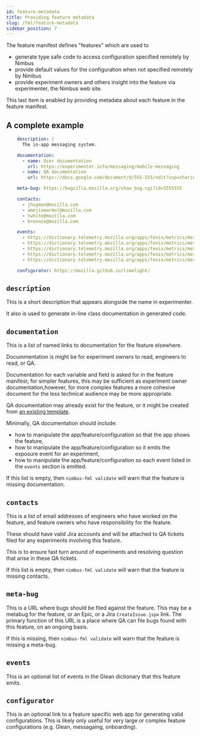 ```yaml
---
id: feature-metadata
title: Providing feature metadata
slug: /fml/feature-metadata
sidebar_position: 7
---
```


The feature manifest defines "features" which are used to

- generate type safe code to access configuration specified remotely by Nimbus
- provide default values for the configuration when not specified remotely by Nimbus
- provide experiment owners and others insight into the feature via experimenter, the Nimbus web site.

This last item is enabled by providing metadata about each feature in the feature manifest.

## A complete example

```yaml
    description: |
      The in-app messaging system.

    documentation:
      - name: User documentation
        url: https://experimenter.info/messaging/mobile-messaging
      - name: QA documentation
        url: https://docs.google.com/document/d/555-555/edit?usp=sharing

    meta-bug: https://bugzilla.mozilla.org/show_bug.cgi?id=5555555

    contacts:
      - jhugman@mozilla.com
      - amejiamarmol@mozilla.com
      - twhite@mozilla.com
      - brennie@mozilla.com

    events:
      - https://dictionary.telemetry.mozilla.org/apps/fenix/metrics/messaging_message_shown
      - https://dictionary.telemetry.mozilla.org/apps/fenix/metrics/messaging_message_clicked
      - https://dictionary.telemetry.mozilla.org/apps/fenix/metrics/messaging_message_dismissed
      - https://dictionary.telemetry.mozilla.org/apps/fenix/metrics/messaging_message_expired
      - https://dictionary.telemetry.mozilla.org/apps/fenix/metrics/messaging_malformed

    configurator: https://mozilla.github.io/limelight/

```

## `description`

This is a short description that appears alongside the name in experimenter.

It also is used to generate in-line class documentation in generated code.

## `documentation`

This is a list of named links to documentation for the feature elsewhere.

Docummentation is might be for experiment owners to read, engineers to read, or QA.

Documentation for each variable and field is asked for in the feature manifest; for simpler features, this may be sufficient as experiment owner documentation,however, for more complex features a more cohesive document for the less technical audience may be more appropriate.

QA documentation may already exist for the feature, or it might be created from [an existing template](https://docs.google.com/document/d/1vM8XUpNeVTFl8traztQd6rTGrEhP9I91zObbDdMUU7s/edit?usp=sharing).

Minimally, QA documentation should include:

- how to manipulate the app/feature/configuration so that the app shows the feature,
- how to manipulate the app/feature/configuration so it emits the exposure event for an experiment,
- how to manipulate the app/feature/configuration so each event listed in the `events` section is emitted.

If this list is empty, then `nimbus-fml validate` will warn that the feature is missing documentation.

## `contacts`

This is a list of email addresses of engineers who have worked on the feature, and feature owners who have responsibility for the feature.

These should have valid Jira accounts and will be attached to QA tickets filed for any experiments involving this feature.

This is to ensure fast turn around of experiments and resolving question that arise in these QA tickets.

If this list is empty, then `nimbus-fml validate` will warn that the feature is missing contacts.

## `meta-bug`

This is a URL where bugs should be filed against the feature. This may be a metabug for the feature, or an Epic, or a Jira `CreateIssue.jspx` link. The primary function of this URL is a place where QA can file bugs found with this feature, on an ongoing basis.

If this is missing, then `nimbus-fml validate` will warn that the feature is missing a meta-bug.

## `events`

This is an optional list of events in the Glean dictionary that this feature emits.

## `configurator`

This is an optional link to a feature specific web app for generating valid configurations. This is likely only useful for very large or complex feature configurations (e.g. Glean, messagaing, onboarding).
